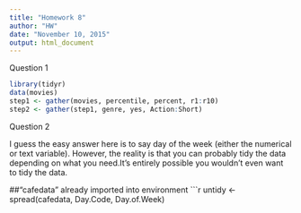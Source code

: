 ```yaml
---
title: "Homework 8"
author: "HW"
date: "November 10, 2015"
output: html_document
---
```



Question 1
```r
library(tidyr)
data(movies)
step1 <- gather(movies, percentile, percent, r1:r10)
step2 <- gather(step1, genre, yes, Action:Short)
```

Question 2

I guess the easy answer here is to say day of the week (either the numerical or text variable). However, the reality is that you can probably tidy the data depending on what you need.It's entirely possible you wouldn't even want to tidy the data.


##"cafedata" already imported into environment
```r
untidy <- spread(cafedata, Day.Code, Day.of.Week)

